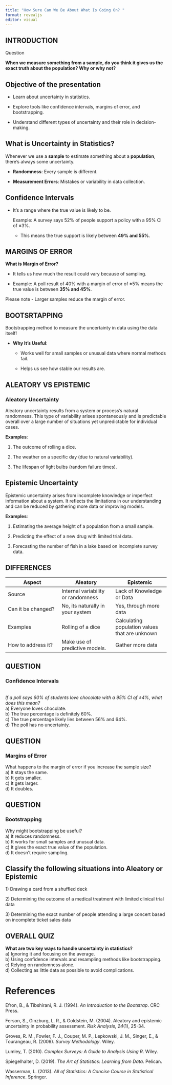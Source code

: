 ```yaml
---
title: "How Sure Can We Be About What Is Going On? "
format: revealjs
editor: visual
---
```


## INTRODUCTION

Question

**When we measure something from a sample, do you think it gives us the exact truth about the population? Why or why not?**

## **Objective of the presentation**

-   Learn about uncertainty in statistics.

-   Explore tools like confidence intervals, margins of error, and bootstrapping.

-   Understand different types of uncertainty and their role in decision-making.

## What is Uncertainty in Statistics?

Whenever we use a **sample** to estimate something about a **population**, there’s always some uncertainty.

-   **Randomness**: Every sample is different.

-   **Measurement Errors**: Mistakes or variability in data collection.

## Confidence Intervals

-   It’s a range where the true value is likely to be.

    Example: A survey says 52% of people support a policy with a 95% CI of ±3%.

    -   This means the true support is likely between **49% and 55%**.

## MARGINS OF ERROR

**What is Margin of Error?**

-   It tells us how much the result could vary because of sampling.

-   Example: A poll result of 40% with a margin of error of ±5% means the true value is between **35% and 45%**.

Please note - Larger samples reduce the margin of error.

## BOOTSRTAPPING

Bootstrapping method to measure the uncertainty in data using the data itself!

-   **Why It’s Useful**:

    -   Works well for small samples or unusual data where normal methods fail.

    -   Helps us see how stable our results are.

## ALEATORY VS EPISTEMIC

### **Aleatory Uncertainty**

Aleatory uncertainty results from a system or process's natural randomness. This type of variability arises spontaneously and is predictable overall over a large number of situations yet unpredictable for individual cases.

**Examples**:

1.  The outcome of rolling a dice.

2.  The weather on a specific day (due to natural variability).

3.  The lifespan of light bulbs (random failure times).

## **Epistemic Uncertainty**

Epistemic uncertainty arises from incomplete knowledge or imperfect information about a system. It reflects the limitations in our understanding and can be reduced by gathering more data or improving models.

**Examples**:

1.  Estimating the average height of a population from a small sample.

2.  Predicting the effect of a new drug with limited trial data.

3.  Forecasting the number of fish in a lake based on incomplete survey data.

## DIFFERENCES

| Aspect | Aleatory | Epistemic |
|------------------------|------------------------|------------------------|
| Source | Internal variability or randomness | Lack of Knowledge or Data |
| Can it be changed? | No, its naturally in your system | Yes, through more data |
| Examples | Rolling of a dice | Calculating population values that are unknown |
| How to address it? | Make use of predictive models. | Gather more data |

## QUESTION

### Confidence Intervals

\
*If a poll says 60% of students love chocolate with a 95% CI of ±4%, what does this mean?*\
a) Everyone loves chocolate.\
b) The true percentage is definitely 60%.\
c) The true percentage likely lies between 56% and 64%.\
d) The poll has no uncertainty.

## QUESTION

### Margins of Error

What happens to the margin of error if you increase the sample size?\
a) It stays the same.\
b) It gets smaller.\
c) It gets larger.\
d) It doubles.

## QUESTION

### Bootstrapping

Why might bootstrapping be useful?\
a) It reduces randomness.\
b) It works for small samples and unusual data.\
c) It gives the exact true value of the population.\
d) It doesn’t require sampling.

## Classify the following situations into Aleatory or Epistemic

1\) Drawing a card from a shuffled deck

2\) Determining the outcome of a medical treatment with limited clinical trial data

3\) Determining the exact number of people attending a large concert based on incomplete ticket sales data

## OVERALL QUIZ

**What are two key ways to handle uncertainty in statistics?**\
a) Ignoring it and focusing on the average.\
b) Using confidence intervals and resampling methods like bootstrapping.\
c) Relying on randomness alone.\
d) Collecting as little data as possible to avoid complications.

# References

Efron, B., & Tibshirani, R. J. (1994). *An Introduction to the Bootstrap*. CRC Press.

Ferson, S., Ginzburg, L. R., & Goldstein, M. (2004). Aleatory and epistemic uncertainty in probability assessment. *Risk Analysis, 24*(1), 25-34.

Groves, R. M., Fowler, F. J., Couper, M. P., Lepkowski, J. M., Singer, E., & Tourangeau, R. (2009). *Survey Methodology*. Wiley.

Lumley, T. (2010). *Complex Surveys: A Guide to Analysis Using R*. Wiley.

Spiegelhalter, D. (2019). *The Art of Statistics: Learning from Data*. Pelican.

Wasserman, L. (2013). *All of Statistics: A Concise Course in Statistical Inference*. Springer.